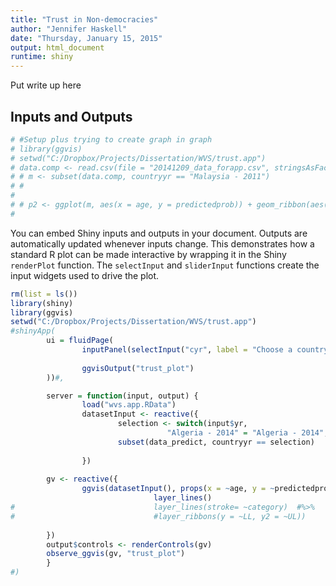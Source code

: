 ```yaml
---
title: "Trust in Non-democracies"
author: "Jennifer Haskell"
date: "Thursday, January 15, 2015"
output: html_document
runtime: shiny
---
```


Put write up here

## Inputs and Outputs

```r
# #Setup plus trying to create graph in graph 
# library(ggvis)
# setwd("C:/Dropbox/Projects/Dissertation/WVS/trust.app")
# data.comp <- read.csv(file = "20141209_data_forapp.csv", stringsAsFactors = FALSE)
# # m <- subset(data.comp, countryyr == "Malaysia - 2011")
# # 
# 
# # p2 <- ggplot(m, aes(x = age, y = predictedprob)) + geom_ribbon(aes(ymin = LL, ymax = UL, fill = category), alpha = 0.2) + geom_line(aes(colour = category), size = 1.5)
# 


```


You can embed Shiny inputs and outputs in your document. Outputs are automatically updated whenever inputs change.  This demonstrates how a standard R plot can be made interactive by wrapping it in the Shiny `renderPlot` function. The `selectInput` and `sliderInput` functions create the input widgets used to drive the plot.

```r
rm(list = ls())
library(shiny)
library(ggvis)
setwd("C:/Dropbox/Projects/Dissertation/WVS/trust.app")
#shinyApp(
        ui = fluidPage(
                inputPanel(selectInput("cyr", label = "Choose a country:",choices = c("Algeria - 2014", "Azerbaijan - 2011/2012", "Armenia - 2011",  "Belarus - 2011", "China - 2012", "Palestine - 2013", "Iraq - 2013", "Kazakhstan - 2011", "Jordan - 2014", "Kuwait - 2013", "Libya - 2013", "Malaysia - 2011", "Morocco - 2011", "Nigeria - 2011", "Qatar - 2010", "Russia - 2011", "Rwanda - 2012", "Singapore - 2012", "Zimbabwe - 2011", "Egypt - 2012", "Uzbekistan - 2011", "Yemen - 2013"), selected = "Algeria - 2014"),
        
                ggvisOutput("trust_plot")
        ))#,

        server = function(input, output) {
                load("wvs.app.RData")
                datasetInput <- reactive({
                        selection <- switch(input$yr,
                                   "Algeria - 2014" = "Algeria - 2014", "Azerbaijan - 2011/2012" = "Azerbaijan - 2011/2012", "Armenia - 2011" = "Armenia - 2011",  "Belarus - 2011" = "Belarus - 2011", "China - 2012" = "China - 2012", "Palestine - 2013" = "Palestine - 2013", "Iraq - 2013" = "Iraq - 2013", "Kazakhstan - 2011" = "Kazakhstan - 2011", "Jordan - 2014" = "Jordan - 2014", "Kuwait - 2013" = "Kuwait - 2013", "Libya - 2013" = "Libya - 2013", "Malaysia - 2011" = "Malaysia - 2011", "Morocco - 2011" = "Morocco - 2011", "Nigeria - 2011" = "Nigeria - 2011", "Qatar - 2010" = "Qatar - 2010", "Russia - 2011" = "Russia - 2011", "Rwanda - 2012" = "Rwanda - 2012", "Singapore - 2012" = "Singapore - 2012", "Zimbabwe - 2011" = "Zimbabwe - 2011", "Egypt - 2012" = "Egypt - 2012", "Uzbekistan - 2011" = "Uzbekistan - 2011", "Yemen - 2013" = "Yemen - 2013")
                        subset(data_predict, countryyr == selection)         
                
                })
        
        gv <- reactive({
                ggvis(datasetInput(), props(x = ~age, y = ~predictedprob))  %>% 
                                layer_lines()
#                               layer_lines(stroke= ~category)  #%>% 
#                               #layer_ribbons(y = ~LL, y2 = ~UL))
                
        })
        output$controls <- renderControls(gv)
        observe_ggvis(gv, "trust_plot")      
        }
#)


```




